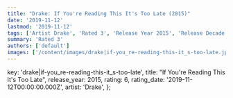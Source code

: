 ```yaml
---
title: "Drake: If You're Reading This It's Too Late (2015)"
date: '2019-11-12'
lastmod: '2019-11-12'
tags: ['Artist Drake', 'Rated 3', 'Release Year 2015', 'Release Decade 2010']
summary: 'Rated 3'
authors: ['default']
images: ['/content/images/drake|if-you_re-reading-this-it_s-too-late.jpg']
---
```


  key: 'drake|if-you_re-reading-this-it_s-too-late',
  title: "If You're Reading This It's Too Late",
  release_year: 2015,
  rating: 6,
  rating_date: '2019-11-12T00:00:00.000Z',
  artist: 'Drake',
};

<MusicRating data={data} />
